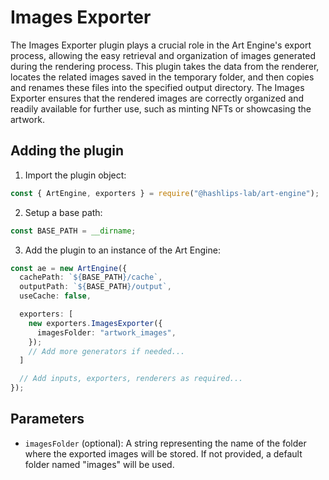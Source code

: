 
# Images Exporter

The Images Exporter plugin plays a crucial role in the Art Engine's export process, allowing the easy retrieval and organization of images generated during the rendering process. This plugin takes the data from the renderer, locates the related images saved in the temporary folder, and then copies and renames these files into the specified output directory. The Images Exporter ensures that the rendered images are correctly organized and readily available for further use, such as minting NFTs or showcasing the artwork.

## Adding the plugin

1.  Import the plugin object:

```ts copy
const { ArtEngine, exporters } = require("@hashlips-lab/art-engine");
```

2. Setup a base path:

```ts copy
const BASE_PATH = __dirname;
```

3. Add the plugin to an instance of the Art Engine:

```ts copy
const ae = new ArtEngine({
  cachePath: `${BASE_PATH}/cache`,
  outputPath: `${BASE_PATH}/output`,
  useCache: false,

  exporters: [
    new exporters.ImagesExporter({
      imagesFolder: "artwork_images",
    });
    // Add more generators if needed...
  ]

  // Add inputs, exporters, renderers as required...
});
```

## Parameters

- `imagesFolder` (optional): A string representing the name of the folder where the exported images will be stored. If not provided, a default folder named "images" will be used.
